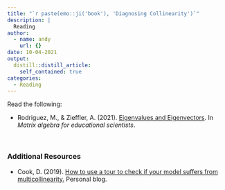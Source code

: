 ```yaml
---
title: "`r paste(emo::ji('book'), 'Diagnosing Collinearity')`"
description: |
  Reading
author:
  - name: andy
    url: {}
date: 10-04-2021
output:
  distill::distill_article:
    self_contained: true
categories:
  - Reading
---
```



Read the following:

- Rodriguez, M., &amp; Zieffler, A. (2021). [Eigenvalues and Eigenvectors](https://zief0002.github.io/matrix-algebra/eigenvalues-and-eigenvectors.html). In *Matrix algebra for educational scientists*.  

<br />

### Additional Resources

- Cook, D. (2019). [How to use a tour to check if your model suffers from multicollinearity.](http://dicook.org/2019/09/13/touring-to-check-for-multicollinearity/) Personal blog.

<br />
